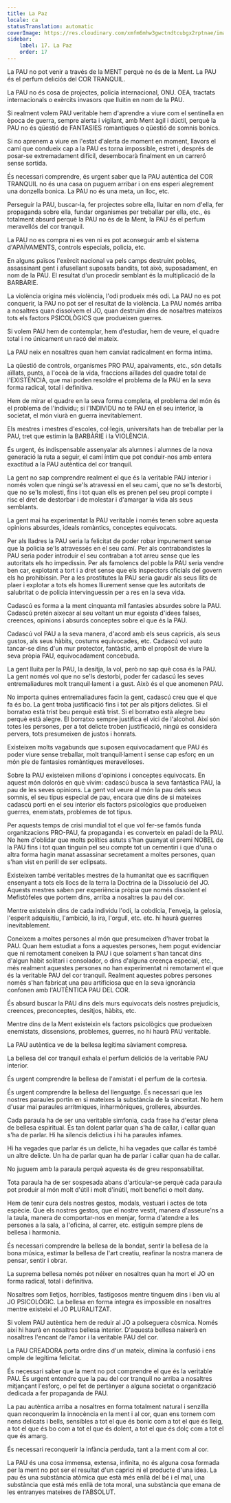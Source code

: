 ```yaml
---
title: La Paz
locale: ca
statusTranslation: automatic
coverImage: https://res.cloudinary.com/xmfm6mhw3gwctndtcubgx2rptnae/image/upload/v1740337243/small_cover_educacion_fundamental_a051170f1c.webp
sidebar:
    label: 17. La Paz
    order: 17
---
```

La PAU no pot venir a través de la MENT perquè no és de la Ment. La PAU és el perfum deliciós del COR TRANQUIL.

La PAU no és cosa de projectes, policia internacional, ONU. OEA, tractats internacionals o exèrcits invasors que lluitin en nom de la PAU.

Si realment volem PAU veritable hem d'aprendre a viure com el sentinella en època de guerra, sempre alerta i vigilant, amb Ment àgil i dúctil, perquè la PAU no és qüestió de FANTASIES romàntiques o qüestió de somnis bonics.

Si no aprenem a viure en l'estat d'alerta de moment en moment, llavors el camí que condueix cap a la PAU es torna impossible, estret i, després de posar-se extremadament difícil, desembocarà finalment en un carreró sense sortida.

És necessari comprendre, és urgent saber que la PAU autèntica del COR TRANQUIL no és una casa on puguem arribar i on ens esperi alegrement una donzella bonica. La PAU no és una meta, un lloc, etc.

Perseguir la PAU, buscar-la, fer projectes sobre ella, lluitar en nom d'ella, fer propaganda sobre ella, fundar organismes per treballar per ella, etc., és totalment absurd perquè la PAU no és de la Ment, la PAU és el perfum meravellós del cor tranquil.

La PAU no es compra ni es ven ni es pot aconseguir amb el sistema d'APAÏVAMENTS, controls especials, policia, etc.

En alguns països l'exèrcit nacional va pels camps destruint pobles, assassinant gent i afusellant suposats bandits, tot això, suposadament, en nom de la PAU. El resultat d'un procedir semblant és la multiplicació de la BARBÀRIE.

La violència origina més violència, l'odi produeix més odi. La PAU no es pot conquerir, la PAU no pot ser el resultat de la violència. La PAU només arriba a nosaltres quan dissolvem el JO, quan destruïm dins de nosaltres mateixos tots els factors PSICOLÒGICS que produeixen guerres.

Si volem PAU hem de contemplar, hem d'estudiar, hem de veure, el quadre total i no únicament un racó del mateix.

La PAU neix en nosaltres quan hem canviat radicalment en forma íntima.

La qüestió de controls, organismes PRO PAU, apaivaments, etc., són detalls aïllats, punts, a l'oceà de la vida, fraccions aïllades del quadre total de l'EXISTÈNCIA, que mai poden resoldre el problema de la PAU en la seva forma radical, total i definitiva.

Hem de mirar el quadre en la seva forma completa, el problema del món és el problema de l'individu; si l'INDIVIDU no té PAU en el seu interior, la societat, el món viurà en guerra inevitablement.

Els mestres i mestres d'escoles, col·legis, universitats han de treballar per la PAU, tret que estimin la BARBÀRIE i la VIOLÈNCIA.

És urgent, és indispensable assenyalar als alumnes i alumnes de la nova generació la ruta a seguir, el camí íntim que pot conduir-nos amb entera exactitud a la PAU autèntica del cor tranquil.

La gent no sap comprendre realment el que és la veritable PAU interior i només volen que ningú se'ls atravessi en el seu camí, que no se'ls destorbi, que no se'ls molesti, fins i tot quan ells es prenen pel seu propi compte i risc el dret de destorbar i de molestar i d'amargar la vida als seus semblants.

La gent mai ha experimentat la PAU veritable i només tenen sobre aquesta opinions absurdes, ideals romàntics, conceptes equivocats.

Per als lladres la PAU seria la felicitat de poder robar impunement sense que la policia se'ls atravessés en el seu camí. Per als contrabandistes la PAU seria poder introduir el seu contraban a tot arreu sense que les autoritats els ho impedissin. Per als famolencs del poble la PAU seria vendre ben car, explotant a tort i a dret sense que els inspectors oficials del govern els ho prohibissin. Per a les prostitutes la PAU seria gaudir als seus llits de plaer i explotar a tots els homes lliurement sense que les autoritats de salubritat o de policia intervinguessin per a res en la seva vida.

Cadascú es forma a la ment cinquanta mil fantasies absurdes sobre la PAU. Cadascú pretén aixecar al seu voltant un mur egoista d'idees falses, creences, opinions i absurds conceptes sobre el que és la PAU.

Cadascú vol PAU a la seva manera, d'acord amb els seus capricis, als seus gustos, als seus hàbits, costums equivocades, etc. Cadascú vol auto tancar-se dins d'un mur protector, fantàstic, amb el propòsit de viure la seva pròpia PAU, equivocadament concebuda.

La gent lluita per la PAU, la desitja, la vol, però no sap què cosa és la PAU. La gent només vol que no se'ls destorbi, poder fer cadascú les seves entremaliadures molt tranquil·lament i a gust. Això és el que anomenen PAU.

No importa quines entremaliadures facin la gent, cadascú creu que el que fa és bo. La gent troba justificació fins i tot per als pitjors delictes. Si el borratxo està trist beu perquè està trist. Si el borratxo està alegre beu perquè està alegre. El borratxo sempre justifica el vici de l'alcohol. Així són totes les persones, per a tot delicte troben justificació, ningú es considera pervers, tots presumeixen de justos i honrats.

Existeixen molts vagabunds que suposen equivocadament que PAU és poder viure sense treballar, molt tranquil·lament i sense cap esforç en un món ple de fantasies romàntiques meravelloses.

Sobre la PAU existeixen milions d'opinions i conceptes equivocats. En aquest món dolorós en què vivim: cadascú busca la seva fantàstica PAU, la pau de les seves opinions. La gent vol veure al món la pau dels seus somnis, el seu tipus especial de pau, encara que dins de si mateixes cadascú porti en el seu interior els factors psicològics que produeixen guerres, enemistats, problemes de tot tipus.

Per aquests temps de crisi mundial tot el que vol fer-se famós funda organitzacions PRO-PAU, fa propaganda i es converteix en paladí de la PAU. No hem d'oblidar que molts polítics astuts s'han guanyat el premi NOBEL de la PAU fins i tot quan tinguin pel seu compte tot un cementiri i que d'una o altra forma hagin manat assassinar secretament a moltes persones, quan s'han vist en perill de ser eclipsats.

Existeixen també veritables mestres de la humanitat que es sacrifiquen ensenyant a tots els llocs de la terra la Doctrina de la Dissolució del JO. Aquests mestres saben per experiència pròpia que només dissolent el Mefistòfeles que portem dins, arriba a nosaltres la pau del cor.

Mentre existeixin dins de cada individu l'odi, la cobdícia, l'enveja, la gelosia, l'esperit adquisitiu, l'ambició, la ira, l'orgull, etc. etc. hi haurà guerres inevitablement.

Coneixem a moltes persones al món que presumeixen d'haver trobat la PAU. Quan hem estudiat a fons a aquestes persones, hem pogut evidenciar que ni remotament coneixen la PAU i que solament s'han tancat dins d'algun hàbit solitari i consolador, o dins d'alguna creença especial, etc., més realment aquestes persones no han experimentat ni remotament el que és la veritable PAU del cor tranquil. Realment aquestes pobres persones només s'han fabricat una pau artificiosa que en la seva ignorància confonen amb l'AUTÈNTICA PAU DEL COR.

És absurd buscar la PAU dins dels murs equivocats dels nostres prejudicis, creences, preconceptes, desitjos, hàbits, etc.

Mentre dins de la Ment existeixin els factors psicològics que produeixen enemistats, dissensions, problemes, guerres, no hi haurà PAU veritable.

La PAU autèntica ve de la bellesa legítima sàviament compresa.

La bellesa del cor tranquil exhala el perfum deliciós de la veritable PAU interior.

És urgent comprendre la bellesa de l'amistat i el perfum de la cortesia.

És urgent comprendre la bellesa del llenguatge. És necessari que les nostres paraules portin en si mateixes la substància de la sinceritat. No hem d'usar mai paraules arrítmiques, inharmòniques, grolleres, absurdes.

Cada paraula ha de ser una veritable simfonia, cada frase ha d'estar plena de bellesa espiritual. És tan dolent parlar quan s'ha de callar, i callar quan s'ha de parlar. Hi ha silencis delictius i hi ha paraules infames.

Hi ha vegades que parlar és un delicte, hi ha vegades que callar és també un altre delicte. Un ha de parlar quan ha de parlar i callar quan ha de callar.

No juguem amb la paraula perquè aquesta és de greu responsabilitat.

Tota paraula ha de ser sospesada abans d'articular-se perquè cada paraula pot produir al món molt d'útil i molt d'inútil, molt benefici o molt dany.

Hem de tenir cura dels nostres gestos, modals, vestuari i actes de tota espècie. Que els nostres gestos, que el nostre vestit, manera d'asseure'ns a la taula, manera de comportar-nos en menjar, forma d'atendre a les persones a la sala, a l'oficina, al carrer, etc. estiguin sempre plens de bellesa i harmonia.

És necessari comprendre la bellesa de la bondat, sentir la bellesa de la bona música, estimar la bellesa de l'art creatiu, reafinar la nostra manera de pensar, sentir i obrar.

La suprema bellesa només pot néixer en nosaltres quan ha mort el JO en forma radical, total i definitiva.

Nosaltres som lletjos, horribles, fastigosos mentre tinguem dins i ben viu al JO PSICOLÒGIC. La bellesa en forma íntegra és impossible en nosaltres mentre existeixi el JO PLURALITZAT.

Si volem PAU autèntica hem de reduir al JO a polseguera còsmica. Només així hi haurà en nosaltres bellesa interior. D'aquesta bellesa naixerà en nosaltres l'encant de l'amor i la veritable PAU del cor.

La PAU CREADORA porta ordre dins d'un mateix, elimina la confusió i ens omple de legítima felicitat.

És necessari saber que la ment no pot comprendre el que és la veritable PAU. És urgent entendre que la pau del cor tranquil no arriba a nosaltres mitjançant l'esforç, o pel fet de pertànyer a alguna societat o organització dedicada a fer propaganda de PAU.

La pau autèntica arriba a nosaltres en forma totalment natural i senzilla quan reconquerim la innocència en la ment i al cor, quan ens tornem com nens delicats i bells, sensibles a tot el que és bonic com a tot el que és lleig, a tot el que és bo com a tot el que és dolent, a tot el que és dolç com a tot el que és amarg.

És necessari reconquerir la infància perduda, tant a la ment com al cor.

La PAU és una cosa immensa, extensa, infinita, no és alguna cosa formada per la ment no pot ser el resultat d'un caprici ni el producte d'una idea. La pau és una substància atòmica que està més enllà del bé i el mal, una substància que està més enllà de tota moral, una substància que emana de les entranyes mateixes de l'ABSOLUT.

